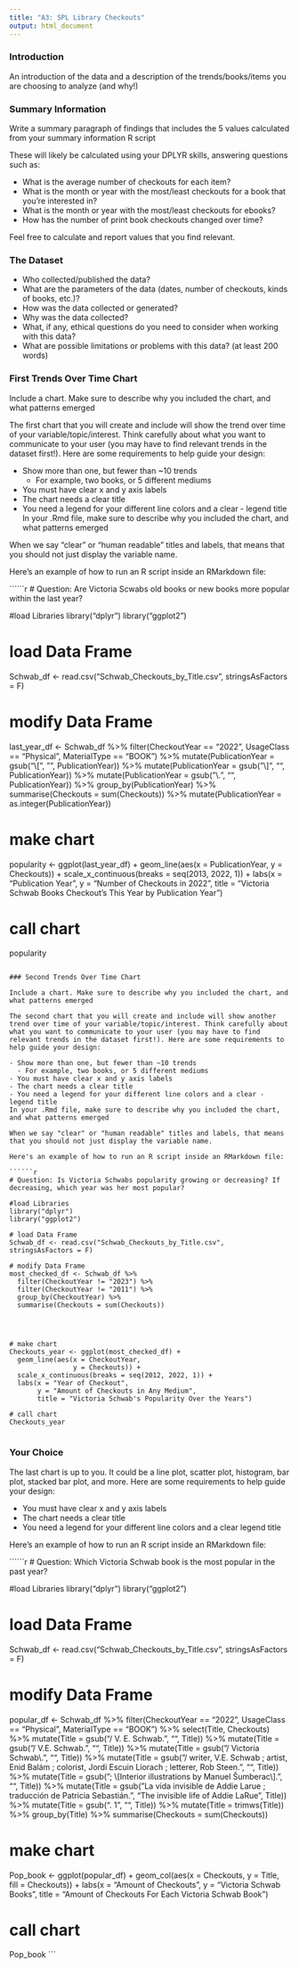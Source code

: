 ```yaml
---
title: "A3: SPL Library Checkouts"
output: html_document
---
```


### Introduction

An introduction of the data and a description of the trends/books/items you are choosing to analyze (and why!)

### Summary Information

Write a summary paragraph of findings that includes the 5 values calculated from your summary information R script

These will likely be calculated using your DPLYR skills, answering questions such as:

- What is the average number of checkouts for each item?
- What is the month or year with the most/least checkouts for a book that you're interested in?
- What is the month or year with the most/least checkouts for ebooks?
- How has the number of print book checkouts changed over time?

Feel free to calculate and report values that you find relevant.

### The Dataset

- Who collected/published the data?  
- What are the parameters of the data (dates, number of checkouts, kinds of books, etc.)?
- How was the data collected or generated?  
- Why was the data collected?  
- What, if any, ethical questions do you need to consider when working with this data?  
- What are possible limitations or problems with this data?   (at least 200 words)


### First Trends Over Time Chart

Include a chart. Make sure to describe why you included the chart, and what patterns emerged

The first chart that you will create and include will show the trend over time of your variable/topic/interest. Think carefully about what you want to communicate to your user (you may have to find relevant trends in the dataset first!). Here are some requirements to help guide your design:

- Show more than one, but fewer than ~10 trends
  - For example, two books, or 5 different mediums
- You must have clear x and y axis labels
- The chart needs a clear title 
- You need a legend for your different line colors and a clear - legend title
In your .Rmd file, make sure to describe why you included the chart, and what patterns emerged

When we say "clear" or "human readable" titles and labels, that means that you should not just display the variable name.

Here's an example of how to run an R script inside an RMarkdown file:

``````r
# Question: Are Victoria Scwabs old books or new books more popular within the last year?

#load Libraries
library("dplyr")
library("ggplot2")

# load Data Frame
Schwab_df <- read.csv("Schwab_Checkouts_by_Title.csv", stringsAsFactors = F)

# modify Data Frame
last_year_df <- Schwab_df %>%
  filter(CheckoutYear == "2022", UsageClass == "Physical", MaterialType == "BOOK") %>%
  mutate(PublicationYear = gsub("\\[", "", PublicationYear)) %>%
  mutate(PublicationYear = gsub("\\]", "", PublicationYear)) %>%
  mutate(PublicationYear = gsub("\\.", "", PublicationYear)) %>%
  group_by(PublicationYear) %>%
  summarise(Checkouts = sum(Checkouts)) %>%
  mutate(PublicationYear = as.integer(PublicationYear))


# make chart
popularity <- ggplot(last_year_df) +
  geom_line(aes(x = PublicationYear,
                y = Checkouts)) +
  scale_x_continuous(breaks = seq(2013, 2022, 1)) +
  labs(x = "Publication Year", 
       y = "Number of Checkouts in 2022",
       title = "Victoria Schwab Books Checkout's This Year by Publication Year")

# call chart
popularity
```

### Second Trends Over Time Chart

Include a chart. Make sure to describe why you included the chart, and what patterns emerged

The second chart that you will create and include will show another trend over time of your variable/topic/interest. Think carefully about what you want to communicate to your user (you may have to find relevant trends in the dataset first!). Here are some requirements to help guide your design:

- Show more than one, but fewer than ~10 trends
  - For example, two books, or 5 different mediums
- You must have clear x and y axis labels
- The chart needs a clear title 
- You need a legend for your different line colors and a clear - legend title
In your .Rmd file, make sure to describe why you included the chart, and what patterns emerged

When we say "clear" or "human readable" titles and labels, that means that you should not just display the variable name.

Here's an example of how to run an R script inside an RMarkdown file:

``````r
# Question: Is Victoria Schwabs popularity growing or decreasing? If decreasing, which year was her most popular? 

#load Libraries
library("dplyr")
library("ggplot2")

# load Data Frame
Schwab_df <- read.csv("Schwab_Checkouts_by_Title.csv", stringsAsFactors = F)

# modify Data Frame
most_checked_df <- Schwab_df %>%
  filter(CheckoutYear != "2023") %>%
  filter(CheckoutYear != "2011") %>%
  group_by(CheckoutYear) %>%
  summarise(Checkouts = sum(Checkouts))
  
  


# make chart
Checkouts_year <- ggplot(most_checked_df) +
  geom_line(aes(x = CheckoutYear,
                y = Checkouts)) +
  scale_x_continuous(breaks = seq(2012, 2022, 1)) +
  labs(x = "Year of Checkout", 
       y = "Amount of Checkouts in Any Medium",
       title = "Victoria Schwab's Popularity Over the Years")

# call chart
Checkouts_year
  
```

### Your Choice

The last chart is up to you. It could be a line plot, scatter plot, histogram, bar plot, stacked bar plot, and more. Here are some requirements to help guide your design:

- You must have clear x and y axis labels
- The chart needs a clear title 
- You need a legend for your different line colors and a clear legend title

Here's an example of how to run an R script inside an RMarkdown file:

``````r
# Question: Which Victoria Schwab book is the most popular in the past year?

#load Libraries
library("dplyr")
library("ggplot2")

# load Data Frame
Schwab_df <- read.csv("Schwab_Checkouts_by_Title.csv", stringsAsFactors = F)

# modify Data Frame
popular_df <- Schwab_df %>%
  filter(CheckoutYear == "2022", UsageClass == "Physical", MaterialType == "BOOK") %>%
  select(Title, Checkouts) %>%
  mutate(Title = gsub("/ V. E. Schwab.", "", Title)) %>%
  mutate(Title = gsub("/ V.E. Schwab.", "", Title)) %>%
  mutate(Title = gsub("/ Victoria Schwab\\.", "", Title)) %>%
  mutate(Title = gsub("/ writer, V.E. Schwab ; artist, Enid Balám ; colorist, Jordi Escuin Liorach ; letterer, Rob Steen.", "", Title)) %>%
  mutate(Title = gsub("; \\[Interior illustrations by Manuel Šumberac\\].", "", Title)) %>%
  mutate(Title = gsub("La vida invisible de Addie Larue ; traducción de Patricia Sebastián.", "The invisible life of Addie LaRue ", Title)) %>%
  mutate(Title = gsub(". 1 ", "", Title)) %>%
  mutate(Title = trimws(Title)) %>%
  group_by(Title) %>%
  summarise(Checkouts = sum(Checkouts))

# make chart
Pop_book <- ggplot(popular_df) +
  geom_col(aes(x = Checkouts,
               y = Title,
               fill = Checkouts)) +
  labs(x = "Amount of Checkouts", 
       y = "Victoria Schwab Books",
       title = "Amount of Checkouts For Each Victoria Schwab Book")

# call chart
Pop_book
```


